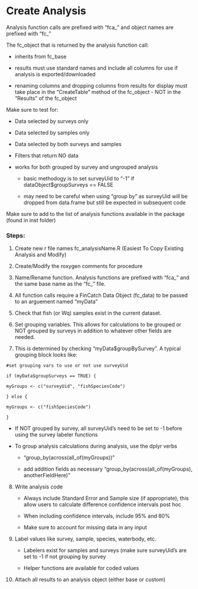 # Create Analysis

Analysis function calls are prefixed with "fca\_" and object names are prefixed with "fc\_"

The fc_object that is returned by the analysis function call:

-   inherits from fc_base

-   results must use standard names and include all columns for use if analysis is exported/downloaded

-   renaming columns and dropping columns from results for display must take place in the "CreateTable" method of the fc_object - NOT in the "Results" of the fc_object

Make sure to test for:

-   Data selected by surveys only

-   Data selected by samples only

-   Data selected by both surveys and samples

-   Filters that return NO data

-   works for both grouped by survey and ungrouped analysis

    -   basic methodogy is to set surveyUid to "-1" if dataObject\$groupSurveys == FALSE

    -   may need to be careful when using "group by" as surveyUid will be dropped from data.frame but still be expected in subsequent code

Make sure to add to the list of analysis functions available in the package (found in inst folder)

### Steps:

1.  Create new r file names fc_analysisName.R (Easiest To Copy Existing Analysis and Modify)

2.  Create/Modify the roxygen comments for procedure

3.  Name/Rename function. Analysis functions are prefixed with "fca\_" and the same base name as the "fc\_" file.

4.  All function calls require a FinCatch Data Object (fc_data) to be passed to an arguement named "myData"

5.  Check that fish (or Wq) samples exist in the current dataset.

6.  Set grouping variables. This allows for calculations to be grouped or NOT grouped by surveys in addition to whatever other fields are needed.

7.  This is determined by checking "myData\$groupBySurvey". A typical grouping block looks like:

`#set grouping vars to use or not use surveyUid`

`if (myData$groupSurveys == TRUE) {`

`myGroups <- c("surveyUid", "fishSpeciesCode")`

`} else {`

`myGroups <- c("fishSpeciesCode")`

`}`

-   If NOT grouped by survey, all surveyUid's need to be set to -1 before using the survey labeler functions

-   To group analysis calculations during analysis, use the dplyr verbs

    -   "group_by(across(all_of(myGroups))"

    -   add addition fields as necessary "group_by(across(all_of(myGroups), anotherFieldHere)"

8.  Write analysis code

    -   Always include Standard Error and Sample size (if appropriate), this allow users to calculate difference confidence intervals post hoc

    -    When including confidence intervals, include 95% and 80%

    -   Make sure to account for missing data in any input

9.  Label values like survey, sample, species, waterbody, etc.

    -   Labelers exist for samples and surveys (make sure surveyUid's are set to -1 if not grouping by survey

    -   Helper functions are available for coded values

10.  Attach all results to an analysis object (either base or custom)
